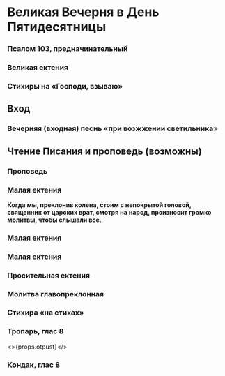 
# Великая Вечерня в День Пятидесятницы

<MdxLoader src="Shared/Vosglas" />

<MdxLoader src="Shared/ParaklitChit" />

### Псалом 103, предначинательный

<MdxLoader src="Vespers/Psalm103Chit" />

### Великая ектения

<MdxLoader src="Vespers/VelikajaEkteniaPentecost" />

<MdxLoader src="Vespers/Prayer8" />

<MdxLoader src="Vespers/VecherniePsalmi" />

### Стихиры на «Господи, взываю»

<StihiriNaGV day={props.day} date={props.date} />
<span id="vhod" />

## Вход

<MdxLoader src="Vespers/PremudrostVhod" />

### Вечерняя (входная) песнь «при возжжении светильника»

<MdxLoader src="Vespers/JasniSvet" lang={props.lang} />

## Чтение Писания и проповедь (возможны)

<MdxLoader src="Vespers/MirVsem" />

<Prokimens date={props.date} />
<span id="reading" />

<MdxLoader src="Vespers/PremudrostParemiya" lang={props.lang} />

<div>
    <ReadingsForService readingsForService={{ Пятидесятнице: ['Числ. XI, 16-17; 24-29.'] }} />
</div>

<div>
    <ReadingsForService readingsForService={{ Пятидесятнице: ['Иоил. II, 23-32.'] }} />
</div>

<div>
    <ReadingsForService readingsForService={{ Пятидесятнице: ['Иез. XXXVI, 24-28.'] }} />
</div>

<MdxLoader src="Vespers/MirTebeParemiya" />

### Проповедь

### Малая ектения

<MdxLoader src="Vespers/MalayaEkteniaKolenopr" />

**Когда мы, преклонив колена, стоим с непокрытой головой, священник от царских врат, смотря на народ, произносит громко молитвы, чтобы слышали все.**

<MdxLoader src="Vespers/MolitvaKolenopr1" />

<MdxLoader src="Vespers/MolitvaPentecost1" />

<MdxLoader src="Shared/SugubajaPolnaja" lang={props.lang} />

### Малая ектения

<MdxLoader src="Vespers/MalayaEkteniaKolenopr" />

<MdxLoader src="Vespers/MolitvaKolenopr2" />

<MdxLoader src="Vespers/MolitvaPentecost2" />

<MdxLoader src="Vespers/Udostoi" lang={props.lang} />

### Малая ектения

<MdxLoader src="Vespers/MalayaEkteniaKolenopr" />

<MdxLoader src="Vespers/MolitvaKolenopr3" />

<MdxLoader src="Vespers/MolitvaPentecost3" />

### Просительная ектения

<MdxLoader src="Vespers/PrositelnayaEktenia" />

<MdxLoader src="Vespers/MalayaEkteniaKolenopr2" />

<MdxLoader src="Vespers/MolitvaKolenopr4" />

<MdxLoader src="Vespers/Prayer9Kolenopr" />

<MdxLoader src="Vespers/MalayaEkteniaKolenopr3" />

<MdxLoader src="Vespers/MirVsemGlav" />

### Молитва главопреклонная

<MdxLoader src="Vespers/PrayerGlavopriklonnaja2" />

### Стихира «на стихах»

<StihiriNaStihah day={props.day} date={props.date} />

<MdxLoader src="Vespers/PrayerSimeona" lang={props.lang} />

<MdxLoader src="Shared/STrisvatogo" lang={props.lang} />

### Тропарь, глас 8

<MdxLoader src="Shared/TropPentecost" lang={props.lang} />

<>{props.otpust}</>

### Кондак, глас 8

<MdxLoader src="Shared/KondPentecost" lang={props.lang} />

